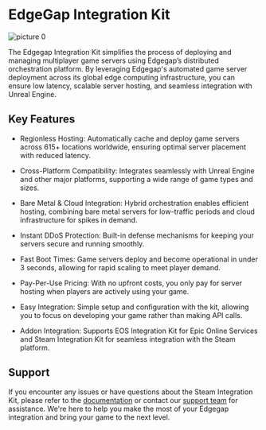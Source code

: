 
# EdgeGap Integration Kit

 ![picture 0](../images/15c8bf133a1b7bf1c94bd6b42e76815ca399bacd4996b567d369cdb194a1ae25.png)  


The Edgegap Integration Kit simplifies the process of deploying and managing multiplayer game servers using Edgegap’s distributed orchestration platform. By leveraging Edgegap's automated game server deployment across its global edge computing infrastructure, you can ensure low latency, scalable server hosting, and seamless integration with Unreal Engine.

## Key Features

- Regionless Hosting: Automatically cache and deploy game servers across 615+ locations worldwide, ensuring optimal server placement with reduced latency.

- Cross-Platform Compatibility: Integrates seamlessly with Unreal Engine and other major platforms, supporting a wide range of game types and sizes.

- Bare Metal & Cloud Integration: Hybrid orchestration enables efficient hosting, combining bare metal servers for low-traffic periods and cloud infrastructure for spikes in demand.

- Instant DDoS Protection: Built-in defense mechanisms for keeping your servers secure and running smoothly.

- Fast Boot Times: Game servers deploy and become operational in under 3 seconds, allowing for rapid scaling to meet player demand.

- Pay-Per-Use Pricing: With no upfront costs, you only pay for server hosting when players are actively using your game.

- Easy Integration: Simple setup and configuration with the kit, allowing you to focus on developing your game rather than making API calls.

- Addon Integration: Supports EOS Integration Kit for Epic Online Services and Steam Integration Kit for seamless integration with the Steam platform.


## Support

If you encounter any issues or have questions about the Steam Integration Kit, please refer to the [documentation](/docs) or contact our [support team](/about) for assistance. We're here to help you make the most of your Edgegap integration and bring your game to the next level.